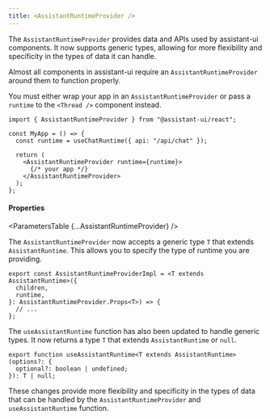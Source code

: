 ```yaml
---
title: <AssistantRuntimeProvider />
---
```



The `AssistantRuntimeProvider` provides data and APIs used by assistant-ui components. It now supports generic types, allowing for more flexibility and specificity in the types of data it can handle.

Almost all components in assistant-ui require an `AssistantRuntimeProvider` around them to function properly.

You must either wrap your app in an `AssistantRuntimeProvider` or pass a `runtime` to the `<Thread />` component instead.

```tsx {1, 8, 10}
import { AssistantRuntimeProvider } from "@assistant-ui/react";

const MyApp = () => {
  const runtime = useChatRuntime({ api: "/api/chat" });

  return (
    <AssistantRuntimeProvider runtime={runtime}>
      {/* your app */}
    </AssistantRuntimeProvider>
  );
};
```

#### Properties

<ParametersTable {...AssistantRuntimeProvider} />

The `AssistantRuntimeProvider` now accepts a generic type `T` that extends `AssistantRuntime`. This allows you to specify the type of runtime you are providing.

```tsx
export const AssistantRuntimeProviderImpl = <T extends AssistantRuntime>({
  children,
  runtime,
}: AssistantRuntimeProvider.Props<T>) => {
  // ...
};
```

The `useAssistantRuntime` function has also been updated to handle generic types. It now returns a type `T` that extends `AssistantRuntime` or `null`.

```tsx
export function useAssistantRuntime<T extends AssistantRuntime>(options?: {
  optional?: boolean | undefined;
}): T | null;
```

These changes provide more flexibility and specificity in the types of data that can be handled by the `AssistantRuntimeProvider` and `useAssistantRuntime` function.